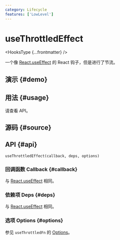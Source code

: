 ```yaml
---
category: Lifecycle
features: ['LowLevel']
---
```


# useThrottledEffect


<HooksType {...frontmatter} />

一个像 [React.useEffect](https://react.dev/reference/react/useEffect) 的 React 钩子，但是进行了节流。

## 演示 \{#demo}


<App />

## 用法 \{#usage}

请查看 API。

## 源码 \{#source}


<Source />

## API \{#api}

```tsx
useThrottledEffect(callback, deps, options)
```

### 回调函数 Callback \{#callback}

与 [React.useEffect](https://react.dev/reference/react/useEffect) 相同。

### 依赖项 Deps \{#deps}

与 [React.useEffect](https://react.dev/reference/react/useEffect) 相同。

### 选项 Options \{#options}

参见 `useThrottledFn` 的 [Options](/reference/use-throttled-fn/#options)。
